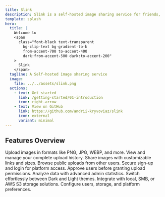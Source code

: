 ```yaml
---
title: Slink
description: Slink is a self-hosted image sharing service for friends, teams, and developers. Learn how to install, configure, and use it.
template: splash
hero:
  title: |
    Welcome to
    <span
      class="font-black text-transparent
        bg-clip-text bg-gradient-to-b
        from-accent-700 to-accent-400
        dark:from-accent-500 dark:to-accent-200"
    >
      Slink
    </span>
  tagline: A Self-hosted image sharing service
  image:
    file: ../../assets/slink.png
  actions:
    - text: Get started
      link: /getting-started/01-introduction
      icon: right-arrow
    - text: View on GitHub
      link: https://github.com/andrii-kryvoviaz/slink
      icon: external
      variant: minimal
---
```



## Features Overview

<CardGrid>
  <Card title="Image Upload" icon="lets-icons:upload-duotone-line">
    Upload images in formats like PNG, JPG, WEBP, and more.
  </Card>
  <Card title="Upload History" icon="material-symbols-light:history-rounded">
    View and manage your complete upload history.
  </Card>
  <Card title="Share Links" icon="lets-icons:box-refresh-alt-right-light">
    Share images with customizable links and sizes.
  </Card>
  <Card title="Explore Images" icon="solar:screen-share-bold-duotone">
    Browse public uploads from other users.
  </Card>
  <Card title="Authentication" icon="lets-icons:sign-in-squre-duotone">
    Secure sign-up and login for platform access.
  </Card>
  <Card title="User Approval" icon="lets-icons:done-round-duotone">
    Approve users before granting upload permissions.
  </Card>
  <Card title="Dashboard" icon="lets-icons:speed-light">
    Analyze data with advanced admin statistics.
  </Card>
  <Card title="Dark Mode" icon="lets-icons:moon-alt-duotone">
    Switch effortlessly between Dark and Light themes.
  </Card>
  <Card title="Storage Providers" icon="lets-icons:database-duotone">
    Integrate with local, SMB, or AWS S3 storage solutions.
  </Card>
  <Card title="Settings" icon="solar:settings-line-duotone">
    Configure users, storage, and platform preferences.
  </Card>
</CardGrid>
